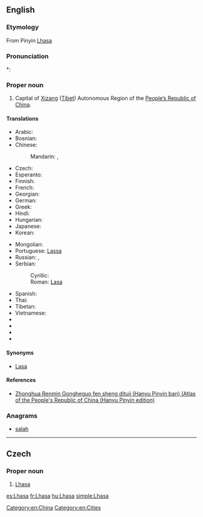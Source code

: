 ==English==
{{wikipedia}}

===Etymology===
From Pinyin [[Lhasa]]

===Pronunciation===
*: {{rhymes|ɑːsə}}

===Proper noun===
{{en-proper noun}}

# Capital of [[Xizang]] ([[Tibet]]) Autonomous Region of the [[People's Republic of China|People’s Republic of China]].

====Translations====
{{trans-top|Capital of Xizang (Tibet)}}
* Arabic: {{t|ar|لاسا|f|tr=laasa}}
* Bosnian: {{t-|bs|Lasa|f}}
* Chinese:
*: Mandarin: {{t-|cmn|拉薩|sc=Hani}},  {{t-|cmn|拉萨|tr=Lāsà|sc=Hani}}
* Czech: {{t-|cs|Lhasa|f}}
* Esperanto: {{t|eo|Lasao|xs=Esperanto}}
* Finnish: {{t-|fi|Lhasa}}
* French: {{t+|fr|Lhassa}}
* Georgian: {{t|ka|ლჰასა|tr=lhasa|sc=Geor|xs=Georgian}}
* German: {{t-|de|Lhasa}}
* Greek: {{t|el|Λάσα|tr=Lása}}
* Hindi: {{t|hi|ल्हासा|tr=l'hāsā|xs=Hindi}}
* Hungarian: {{t+|hu|Lhásza}}
* Japanese: {{t|ja|ラサ|tr=Rasa}}
* Korean: {{t|ko|라싸|tr=Lassa|sc=Hang}}
{{trans-mid}}
* Mongolian: {{t|mn|Лхас|tr=Lhas|sc=Cyrl|xs=Mongolian}}
* Portuguese: [[Lassa]]
* Russian: {{t-|ru|Лхаса|f|tr=Lxása}}, {{t-|ru|Ласа|f|tr=Lása}}
* Serbian:
*: Cyrillic: {{t-|sr|Ласа|f|sc=Cyrl}}
*: Roman: [[Lasa#Serbian|Lasa]] {{f}}
* Spanish: {{t+|es|Lhasa}}
* Thai: {{t|th|ลาซา|tr=laasaa}}
* Tibetan: {{tø|bo|ལྷ་ས|tr=lha sa|sc=Tibt|xs=Tibetan}}
* Vietnamese: {{t-|vi|Lhasa|xs=Vietnamese}}
* {{trreq|dz}}
* {{trreq|ks}}
* {{trreq|ne}}
* {{trreq|ur}}
{{trans-bottom}}

====Synonyms====
* [[Lasa]]

====References====
* [http://www.paragonbook.com/html/browsesubj/fullcitation.cfm?item=35277  Zhonghua Renmin Gongheguo fen sheng dituji (Hanyu Pinyin ban) (Atlas of the People's Republic of China (Hanyu Pinyin edition)]

===Anagrams===
* [[salah#English|salah]]

[[Category:en:China]]
[[Category:en:Cities]]

----

==Czech==

===Proper noun===
{{cs-proper noun|g=f}}

# [[#English|Lhasa]]

[[es:Lhasa]]
[[fr:Lhasa]]
[[hu:Lhasa]]
[[simple:Lhasa]]